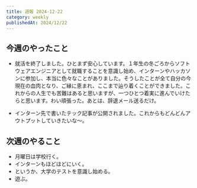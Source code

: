 ```yaml
---
title: 週報 2024-12-22
category: weekly
publishedAt: 2024/12/22
---
```


## 今週のやったこと

- 就活を終了しました。ひとまず安心しています。１年生の冬ごろからソフトウェアエンジニアとして就職することを意識し始め、インターンやハッカソンに参加し、本当に色々なことがありました。そうしたことが全て自分の今現在の血肉となり、ご縁に恵まれ、ここまで辿り着くことができました。これからの人生でも苦難はあると思いますが、一つひとつ着実に進んでいけたらと思います。わい頑張った。あとは、辞退メール送るだけ。

- インターン先で書いたテック記事が公開されました。これからもどんどんアウトプットしていきたいな〜。

## 次週のやること

- 月曜日は学校行く。
- インターンもほどほどにいく。
- というか、大学のテストを意識し始める。
- 遊ぶ。
